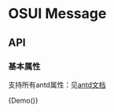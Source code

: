 
<Meta title="Message" component={Demo} />

# OSUI Message

## API

### 基本属性

支持所有antd属性：见[antd文档](https://ant.design/components/message-cn/#API)



<Preview>
  <Story name="Demo">
        {Demo()}
  </Story>
</Preview>
